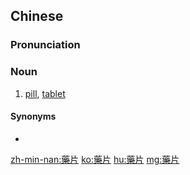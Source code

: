 {{also|药片}}
==Chinese==
{{zh-forms|s=药片}}

===Pronunciation===
{{zh-pron
|m=yàopiàn
|c=joek6 pin3-2
|mn=io̍h-phìⁿ
|cat=n
}}

===Noun===
{{zh-noun}}

# [[pill]], [[tablet]] {{gloss|small, usually medicinal object for swallowing}}

====Synonyms====
* {{zh-l|藥丸}}

[[zh-min-nan:藥片]]
[[ko:藥片]]
[[hu:藥片]]
[[mg:藥片]]